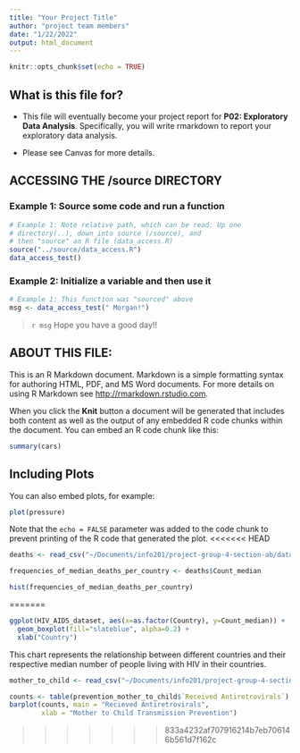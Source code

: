 ```yaml
---
title: "Your Project Title"
author: "project team members"
date: "1/22/2022"
output: html_document
---
```


```r
knitr::opts_chunk$set(echo = TRUE)
```

## What is this file for?

* This file will eventually become your project report for **P02: Exploratory Data Analysis**. Specifically, you will write rmarkdown to report your exploratory data analysis.

* Please see Canvas for more details.

## ACCESSING THE /source DIRECTORY
### Example 1: Source some code and run a function
```r
# Example 1: Note relative path, which can be read: Up one
# directory(..), down into source (/source), and 
# then "source" an R file (data_access.R)
source("../source/data_access.R")
data_access_test()
```

### Example 2: Initialize a variable and then use it
```r
# Example 1: This function was "sourced" above
msg <- data_access_test(" Morgan!")
```

> `r msg` Hope you have a good day!! 

## ABOUT THIS FILE: 

This is an R Markdown document. Markdown is a simple formatting syntax for authoring HTML, PDF, and MS Word documents. For more details on using R Markdown see <http://rmarkdown.rstudio.com>.

When you click the **Knit** button a document will be generated that includes both content as well as the output of any embedded R code chunks within the document. You can embed an R code chunk like this:

```r
summary(cars)
```

## Including Plots

You can also embed plots, for example:

```r
plot(pressure)
```

Note that the `echo = FALSE` parameter was added to the code chunk to prevent printing of the R code that generated the plot.
<<<<<<< HEAD
```r
deaths <- read_csv("~/Documents/info201/project-group-4-section-ab/data/no_of_deaths_by_country_clean.csv")

frequencies_of_median_deaths_per_country <- deaths$Count_median

hist(frequencies_of_median_deaths_per_country)

```
=======

```r
ggplot(HIV_AIDS_dataset, aes(x=as.factor(Country), y=Count_median)) + 
  geom_boxplot(fill="slateblue", alpha=0.2) + 
  xlab("Country")
```
This chart represents the relationship between different countries and their respective median number of people living with HIV in their countries.

```r
mother_to_child <- read_csv("~/Documents/info201/project-group-4-section-ab/data/prevention_mother_to_child.csv")

counts <- table(prevention_mother_to_child$`Received Antiretrovirals`)
barplot(counts, main = "Recieved Antiretrovirals",
        xlab = "Mother to Child Transmission Prevention")

```



>>>>>>> 833a4232af707916214b7eb706146b561d7f162c
